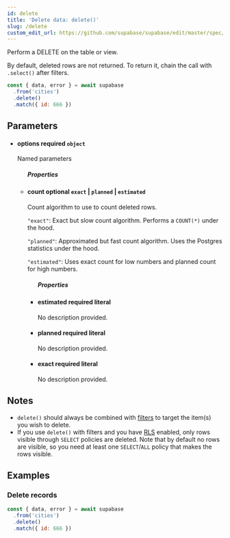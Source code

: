 ```yaml
---
id: delete
title: 'Delete data: delete()'
slug: /delete
custom_edit_url: https://github.com/supabase/supabase/edit/master/spec/supabase_js_v2_legacy.yml
---
```



Perform a DELETE on the table or view.

By default, deleted rows are not returned. To return it, chain the call
with `.select()` after filters.

```js
const { data, error } = await supabase
  .from('cities')
  .delete()
  .match({ id: 666 })
```

## Parameters

<ul className="method-list-group">
  
<li className="method-list-item">
  <h4 className="method-list-item-label">
    <span className="method-list-item-label-name">
      options
    </span>
    <span className="method-list-item-label-badge required">
      required
    </span>
    <span className="method-list-item-validation">
      <code>object</code>
    </span>
  </h4>
  <div class="method-list-item-description">

Named parameters

  </div>
  
<ul className="method-list-group">
  <h5 class="method-list-title method-list-title-isChild expanded">Properties</h5>

<li className="method-list-item">
  <h4 className="method-list-item-label">
    <span className="method-list-item-label-name">
      count
    </span>
    <span className="method-list-item-label-badge false">
      optional
    </span>
    <span className="method-list-item-validation">
      <code>exact</code> | <code>planned</code> | <code>estimated</code>
    </span>
  </h4>
  <div class="method-list-item-description">

Count algorithm to use to count deleted rows.

`"exact"`: Exact but slow count algorithm. Performs a `COUNT(*)` under the
hood.

`"planned"`: Approximated but fast count algorithm. Uses the Postgres
statistics under the hood.

`"estimated"`: Uses exact count for low numbers and planned count for high
numbers.

  </div>
  
<ul className="method-list-group">
  <h5 class="method-list-title method-list-title-isChild expanded">Properties</h5>

<li className="method-list-item">
  <h4 className="method-list-item-label">
    <span className="method-list-item-label-name">
      estimated
    </span>
    <span className="method-list-item-label-badge required">
      required
    </span>
    <span className="method-list-item-validation">
      literal
    </span>
  </h4>
  <div class="method-list-item-description">

No description provided.

  </div>
  
</li>

<li className="method-list-item">
  <h4 className="method-list-item-label">
    <span className="method-list-item-label-name">
      planned
    </span>
    <span className="method-list-item-label-badge required">
      required
    </span>
    <span className="method-list-item-validation">
      literal
    </span>
  </h4>
  <div class="method-list-item-description">

No description provided.

  </div>
  
</li>

<li className="method-list-item">
  <h4 className="method-list-item-label">
    <span className="method-list-item-label-name">
      exact
    </span>
    <span className="method-list-item-label-badge required">
      required
    </span>
    <span className="method-list-item-validation">
      literal
    </span>
  </h4>
  <div class="method-list-item-description">

No description provided.

  </div>
  
</li>

</ul>

</li>

</ul>

</li>

</ul>

## Notes

- `delete()` should always be combined with [filters](/docs/reference/javascript/using-filters) to target the item(s) you wish to delete.
- If you use `delete()` with filters and you have
  [RLS](/docs/learn/auth-deep-dive/auth-row-level-security) enabled, only
  rows visible through `SELECT` policies are deleted. Note that by default
  no rows are visible, so you need at least one `SELECT`/`ALL` policy that
  makes the rows visible.

## Examples

### Delete records

```js
const { data, error } = await supabase
  .from('cities')
  .delete()
  .match({ id: 666 })
```
